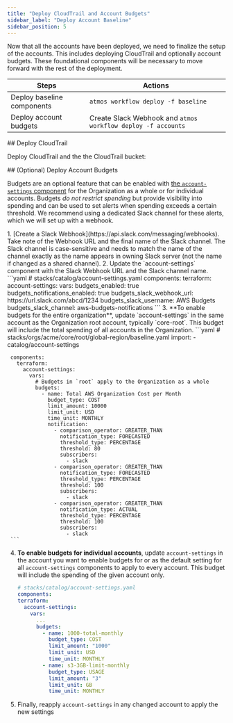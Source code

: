 ```yaml
---
title: "Deploy CloudTrail and Account Budgets"
sidebar_label: "Deploy Account Baseline"
sidebar_position: 5
---
```


<Intro>
Now that all the accounts have been deployed, we need to finalize the setup of the accounts. This includes deploying CloudTrail and optionally account budgets. These foundational components will be necessary to move forward with the rest of the deployment.
</Intro>

| Steps                      | Actions                             |
| -------------------------- | ----------------------------------- |
| Deploy baseline components | `atmos workflow deploy -f baseline` |
| Deploy account budgets     | Create Slack Webhook and `atmos workflow deploy -f accounts` |

<Steps>
  <Step>
  ## <StepNumber/> Deploy CloudTrail

  Deploy CloudTrail and the the CloudTrail bucket:

  <AtmosWorkflow workflow="deploy/cloudtrail" fileName="baseline" />
  </Step>

  <Step>
  ## <StepNumber/> (Optional) Deploy Account Budgets

  Budgets are an optional feature that can be enabled with [the `account-settings` component](/components/library/aws/account-settings/) for the Organization as a whole or for individual accounts. Budgets *do not restrict spending* but provide visibility into spending and can be used to set alerts when spending exceeds a certain threshold. We recommend using a dedicated Slack channel for these alerts, which we will set up with a webhook.

  <Steps>
  1. [Create a Slack Webhook](https://api.slack.com/messaging/webhooks). Take note of the Webhook URL and the final name of the Slack channel. The Slack channel is case-sensitive and needs to match the name of the channel exactly as the name appears in owning Slack server (not the name if changed as a shared channel).
  2. Update the `account-settings` component with the Slack Webhook URL and the Slack channel name.
     ```yaml
     # stacks/catalog/account-settings.yaml
     components:
       terraform:
         account-settings:
           vars:
             budgets_enabled: true
             budgets_notifications_enabled: true
             budgets_slack_webhook_url: https://url.slack.com/abcd/1234
             budgets_slack_username: AWS Budgets
             budgets_slack_channel: aws-budgets-notifications
     ```
  3. **To enable budgets for the entire organization**, update `account-settings` in the same account as the Organization root account, typically `core-root`. This budget will include the total spending of all accounts in the Organization.
     ```yaml
     # stacks/orgs/acme/core/root/global-region/baseline.yaml
     import:
       - catalog/account-settings

     components:
       terraform:
         account-settings:
           vars:
             # Budgets in `root` apply to the Organization as a whole
             budgets:
               - name: Total AWS Organization Cost per Month
                 budget_type: COST
                 limit_amount: 10000
                 limit_unit: USD
                 time_unit: MONTHLY
                 notification:
                   - comparison_operator: GREATER_THAN
                     notification_type: FORECASTED
                     threshold_type: PERCENTAGE
                     threshold: 80
                     subscribers:
                       - slack
                   - comparison_operator: GREATER_THAN
                     notification_type: FORECASTED
                     threshold_type: PERCENTAGE
                     threshold: 100
                     subscribers:
                       - slack
                   - comparison_operator: GREATER_THAN
                     notification_type: ACTUAL
                     threshold_type: PERCENTAGE
                     threshold: 100
                     subscribers:
                       - slack
     ```
  4. **To enable budgets for individual accounts**, update `account-settings` in the account you want to enable budgets for or as the default setting for all `account-settings` components to apply to every account. This budget will include the spending of the given account only.
     ```yaml
     # stacks/catalog/account-settings.yaml
     components:
     terraform:
       account-settings:
         vars:
           ...
           budgets:
             - name: 1000-total-monthly
               budget_type: COST
               limit_amount: "1000"
               limit_unit: USD
               time_unit: MONTHLY
             - name: s3-3GB-limit-monthly
               budget_type: USAGE
               limit_amount: "3"
               limit_unit: GB
               time_unit: MONTHLY
     ```
  5. Finally, reapply `account-settings` in any changed account to apply the new settings
     <AtmosWorkflow workflow="deploy/account-settings" fileName="accounts" />
  </Steps>
  </Step>
</Steps>
